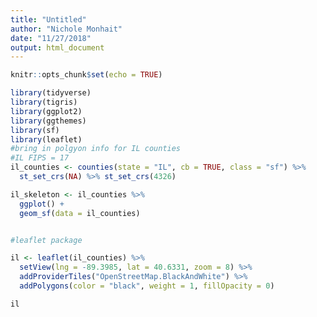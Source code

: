 ```yaml
---
title: "Untitled"
author: "Nichole Monhait"
date: "11/27/2018"
output: html_document
---
```


```r
knitr::opts_chunk$set(echo = TRUE)
```

```r
library(tidyverse)
library(tigris)
library(ggplot2)
library(ggthemes)
library(sf)
library(leaflet)
#bring in polgyon info for IL counties
#IL FIPS = 17
il_counties <- counties(state = "IL", cb = TRUE, class = "sf") %>% 
  st_set_crs(NA) %>% st_set_crs(4326)

il_skeleton <- il_counties %>% 
  ggplot() +
  geom_sf(data = il_counties) 


#leaflet package

il <- leaflet(il_counties) %>%
  setView(lng = -89.3985, lat = 40.6331, zoom = 8) %>% 
  addProviderTiles("OpenStreetMap.BlackAndWhite") %>%  
  addPolygons(color = "black", weight = 1, fillOpacity = 0)

il
```


